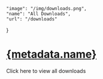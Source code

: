     "image": "/img/downloads.png",
    "name": "All Downloads",
    "url": "/downloads"
}

# [{metadata.name}](/downloads)

Click here to view all downloads